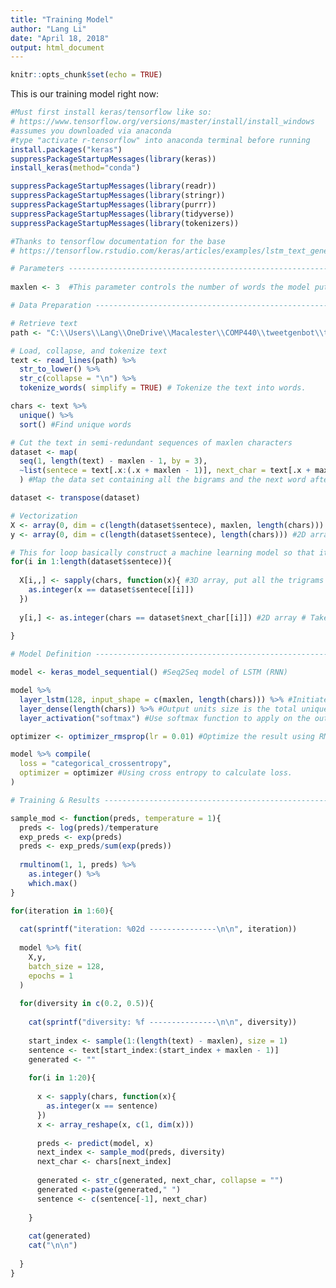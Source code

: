 ```yaml
---
title: "Training Model"
author: "Lang Li"
date: "April 18, 2018"
output: html_document
---
```


```r
knitr::opts_chunk$set(echo = TRUE)
```

This is our training model right now:
```r
#Must first install keras/tensorflow like so:
# https://www.tensorflow.org/versions/master/install/install_windows
#assumes you downloaded via anaconda
#type "activate r-tensorflow" into anaconda terminal before running
install.packages("keras")
suppressPackageStartupMessages(library(keras))
install_keras(method="conda")

suppressPackageStartupMessages(library(readr))
suppressPackageStartupMessages(library(stringr))
suppressPackageStartupMessages(library(purrr))
suppressPackageStartupMessages(library(tidyverse))
suppressPackageStartupMessages(library(tokenizers))
```

```r
#Thanks to tensorflow documentation for the base
# https://tensorflow.rstudio.com/keras/articles/examples/lstm_text_generation.html

# Parameters --------------------------------------------------------------
 
maxlen <- 3  #This parameter controls the number of words the model puts in, in this case, the model considered all tri-grams.

# Data Preparation --------------------------------------------------------

# Retrieve text
path <- "C:\\Users\\Lang\\OneDrive\\Macalester\\COMP440\\tweetgenbot\\tweetText.txt" 

# Load, collapse, and tokenize text
text <- read_lines(path) %>%
  str_to_lower() %>%
  str_c(collapse = "\n") %>%
  tokenize_words( simplify = TRUE) # Tokenize the text into words.

chars <- text %>% 
  unique() %>%
  sort() #Find unique words
```

```r
# Cut the text in semi-redundant sequences of maxlen characters
dataset <- map(
  seq(1, length(text) - maxlen - 1, by = 3), 
  ~list(sentece = text[.x:(.x + maxlen - 1)], next_char = text[.x + maxlen])
  ) #Map the data set containing all the bigrams and the next word after that.

dataset <- transpose(dataset)

# Vectorization
X <- array(0, dim = c(length(dataset$sentece), maxlen, length(chars))) #Construct a 3D array
y <- array(0, dim = c(length(dataset$sentece), length(chars))) #2D array for 

# This for loop basically construct a machine learning model so that it can predict the next word appears after the trigram.
for(i in 1:length(dataset$sentece)){
  
  X[i,,] <- sapply(chars, function(x){ #3D array, put all the trigrams into X
    as.integer(x == dataset$sentece[[i]])
  })
  
  y[i,] <- as.integer(chars == dataset$next_char[[i]]) #2D array # Take the next character into y. 
  
}
```

```r
# Model Definition --------------------------------------------------------

model <- keras_model_sequential() #Seq2Seq model of LSTM (RNN)

model %>%
  layer_lstm(128, input_shape = c(maxlen, length(chars))) %>% #Initiate a LSTM model with 128 input unit
  layer_dense(length(chars)) %>% #Output units size is the total unique words length
  layer_activation("softmax") #Use softmax function to apply on the output.

optimizer <- optimizer_rmsprop(lr = 0.01) #Optimize the result using RMSProp. Suitable for RNN. 

model %>% compile(
  loss = "categorical_crossentropy", 
  optimizer = optimizer #Using cross entropy to calculate loss.
)
```

```r
# Training & Results ----------------------------------------------------

sample_mod <- function(preds, temperature = 1){
  preds <- log(preds)/temperature
  exp_preds <- exp(preds)
  preds <- exp_preds/sum(exp(preds))
  
  rmultinom(1, 1, preds) %>% 
    as.integer() %>%
    which.max()
}
```

```r
for(iteration in 1:60){
  
  cat(sprintf("iteration: %02d ---------------\n\n", iteration))
  
  model %>% fit(
    X,y,
    batch_size = 128,
    epochs = 1
  )
  
  for(diversity in c(0.2, 0.5)){
    
    cat(sprintf("diversity: %f ---------------\n\n", diversity))
    
    start_index <- sample(1:(length(text) - maxlen), size = 1)
    sentence <- text[start_index:(start_index + maxlen - 1)]
    generated <- ""
    
    for(i in 1:20){
      
      x <- sapply(chars, function(x){
        as.integer(x == sentence)
      })
      x <- array_reshape(x, c(1, dim(x)))
      
      preds <- predict(model, x)
      next_index <- sample_mod(preds, diversity)
      next_char <- chars[next_index]
      
      generated <- str_c(generated, next_char, collapse = "")
      generated <-paste(generated," ")
      sentence <- c(sentence[-1], next_char)
      
    }
    
    cat(generated)
    cat("\n\n")
    
  }
}
```

